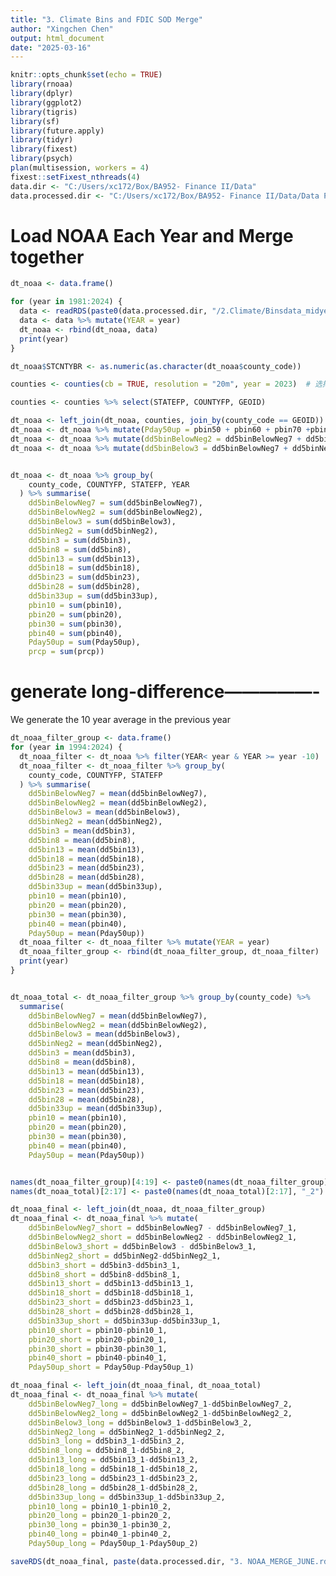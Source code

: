 ```yaml
---
title: "3. Climate Bins and FDIC SOD Merge"
author: "Xingchen Chen"
output: html_document
date: "2025-03-16"
---
```


```r
knitr::opts_chunk$set(echo = TRUE)
library(rnoaa)
library(dplyr)
library(ggplot2)
library(tigris)
library(sf)
library(future.apply)
library(tidyr)
library(fixest)
library(psych)
plan(multisession, workers = 4)
fixest::setFixest_nthreads(4) 
data.dir <- "C:/Users/xc172/Box/BA952- Finance II/Data"
data.processed.dir <- "C:/Users/xc172/Box/BA952- Finance II/Data/Data Processed"

```

# Load NOAA Each Year and Merge together


```r
dt_noaa <- data.frame()

for (year in 1981:2024) {
  data <- readRDS(paste0(data.processed.dir, "/2.Climate/Binsdata_midyear_", year, ".rds"))
  data <- data %>% mutate(YEAR = year)
  dt_noaa <- rbind(dt_noaa, data)
  print(year)
}

dt_noaa$STCNTYBR <- as.numeric(as.character(dt_noaa$county_code))

counties <- counties(cb = TRUE, resolution = "20m", year = 2023)  # 选择最新年份

counties <- counties %>% select(STATEFP, COUNTYFP, GEOID)

dt_noaa <- left_join(dt_noaa, counties, join_by(county_code == GEOID))
dt_noaa <- dt_noaa %>% mutate(Pday50up = pbin50 + pbin60 + pbin70 +pbin80 + pbin90 +pbin100up)
dt_noaa <- dt_noaa %>% mutate(dd5binBelowNeg2 = dd5binBelowNeg7 + dd5binNeg7)
dt_noaa <- dt_noaa %>% mutate(dd5binBelow3 = dd5binBelowNeg7 + dd5binNeg2 + dd5binNeg7)


dt_noaa <- dt_noaa %>% group_by(
    county_code, COUNTYFP, STATEFP, YEAR
  ) %>% summarise(
    dd5binBelowNeg7 = sum(dd5binBelowNeg7),
    dd5binBelowNeg2 = sum(dd5binBelowNeg2),
    dd5binBelow3 = sum(dd5binBelow3),
    dd5binNeg2 = sum(dd5binNeg2),
    dd5bin3 = sum(dd5bin3),
    dd5bin8 = sum(dd5bin8),
    dd5bin13 = sum(dd5bin13),
    dd5bin18 = sum(dd5bin18),
    dd5bin23 = sum(dd5bin23),
    dd5bin28 = sum(dd5bin28),
    dd5bin33up = sum(dd5bin33up),
    pbin10 = sum(pbin10),
    pbin20 = sum(pbin20),
    pbin30 = sum(pbin30),
    pbin40 = sum(pbin40),
    Pday50up = sum(Pday50up),
    prcp = sum(prcp))
```


# generate long-difference----------------

We generate the 10 year average in the previous year

```r
dt_noaa_filter_group <- data.frame()
for (year in 1994:2024) {
  dt_noaa_filter <- dt_noaa %>% filter(YEAR< year & YEAR >= year -10)
  dt_noaa_filter <- dt_noaa_filter %>% group_by(
    county_code, COUNTYFP, STATEFP
  ) %>% summarise(
    dd5binBelowNeg7 = mean(dd5binBelowNeg7),
    dd5binBelowNeg2 = mean(dd5binBelowNeg2),
    dd5binBelow3 = mean(dd5binBelow3),
    dd5binNeg2 = mean(dd5binNeg2),
    dd5bin3 = mean(dd5bin3),
    dd5bin8 = mean(dd5bin8),
    dd5bin13 = mean(dd5bin13),
    dd5bin18 = mean(dd5bin18),
    dd5bin23 = mean(dd5bin23),
    dd5bin28 = mean(dd5bin28),
    dd5bin33up = mean(dd5bin33up),
    pbin10 = mean(pbin10),
    pbin20 = mean(pbin20),
    pbin30 = mean(pbin30),
    pbin40 = mean(pbin40),
    Pday50up = mean(Pday50up))
  dt_noaa_filter <- dt_noaa_filter %>% mutate(YEAR = year)
  dt_noaa_filter_group <- rbind(dt_noaa_filter_group, dt_noaa_filter)
  print(year)
}


dt_noaa_total <- dt_noaa_filter_group %>% group_by(county_code) %>% 
  summarise(
    dd5binBelowNeg7 = mean(dd5binBelowNeg7),
    dd5binBelowNeg2 = mean(dd5binBelowNeg2),
    dd5binBelow3 = mean(dd5binBelow3),
    dd5binNeg2 = mean(dd5binNeg2),
    dd5bin3 = mean(dd5bin3),
    dd5bin8 = mean(dd5bin8),
    dd5bin13 = mean(dd5bin13),
    dd5bin18 = mean(dd5bin18),
    dd5bin23 = mean(dd5bin23),
    dd5bin28 = mean(dd5bin28),
    dd5bin33up = mean(dd5bin33up),
    pbin10 = mean(pbin10),
    pbin20 = mean(pbin20),
    pbin30 = mean(pbin30),
    pbin40 = mean(pbin40),
    Pday50up = mean(Pday50up))


names(dt_noaa_filter_group)[4:19] <- paste0(names(dt_noaa_filter_group)[4:19], "_1")
names(dt_noaa_total)[2:17] <- paste0(names(dt_noaa_total)[2:17], "_2")

dt_noaa_final <- left_join(dt_noaa, dt_noaa_filter_group)
dt_noaa_final <- dt_noaa_final %>% mutate(
    dd5binBelowNeg7_short = dd5binBelowNeg7 - dd5binBelowNeg7_1,
    dd5binBelowNeg2_short = dd5binBelowNeg2 - dd5binBelowNeg2_1,
    dd5binBelow3_short = dd5binBelow3 - dd5binBelow3_1,
    dd5binNeg2_short = dd5binNeg2-dd5binNeg2_1,
    dd5bin3_short = dd5bin3-dd5bin3_1,
    dd5bin8_short = dd5bin8-dd5bin8_1,
    dd5bin13_short = dd5bin13-dd5bin13_1,
    dd5bin18_short = dd5bin18-dd5bin18_1,
    dd5bin23_short = dd5bin23-dd5bin23_1,
    dd5bin28_short = dd5bin28-dd5bin28_1,
    dd5bin33up_short = dd5bin33up-dd5bin33up_1,
    pbin10_short = pbin10-pbin10_1,
    pbin20_short = pbin20-pbin20_1,
    pbin30_short = pbin30-pbin30_1,
    pbin40_short = pbin40-pbin40_1,
    Pday50up_short = Pday50up-Pday50up_1)

dt_noaa_final <- left_join(dt_noaa_final, dt_noaa_total)
dt_noaa_final <- dt_noaa_final %>% mutate(
    dd5binBelowNeg7_long = dd5binBelowNeg7_1-dd5binBelowNeg7_2,
    dd5binBelowNeg2_long = dd5binBelowNeg2_1-dd5binBelowNeg2_2,
    dd5binBelow3_long = dd5binBelow3_1-dd5binBelow3_2,
    dd5binNeg2_long = dd5binNeg2_1-dd5binNeg2_2,
    dd5bin3_long = dd5bin3_1-dd5bin3_2,
    dd5bin8_long = dd5bin8_1-dd5bin8_2,
    dd5bin13_long = dd5bin13_1-dd5bin13_2,
    dd5bin18_long = dd5bin18_1-dd5bin18_2,
    dd5bin23_long = dd5bin23_1-dd5bin23_2,
    dd5bin28_long = dd5bin28_1-dd5bin28_2,
    dd5bin33up_long = dd5bin33up_1-dd5bin33up_2,
    pbin10_long = pbin10_1-pbin10_2,
    pbin20_long = pbin20_1-pbin20_2,
    pbin30_long = pbin30_1-pbin30_2,
    pbin40_long = pbin40_1-pbin40_2,
    Pday50up_long = Pday50up_1-Pday50up_2)

saveRDS(dt_noaa_final, paste(data.processed.dir, "3. NOAA_MERGE_JUNE.rds", sep = "/"))

```
